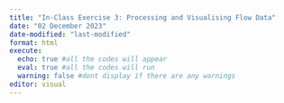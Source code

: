 ```yaml
---
title: "In-Class Exercise 3: Processing and Visualising Flow Data"
date: "02 December 2023"
date-modified: "last-modified"
format: html
execute:
  echo: true #all the codes will appear
  eval: true #all the codes will run
  warning: false #dont display if there are any warnings
editor: visual
---
```


